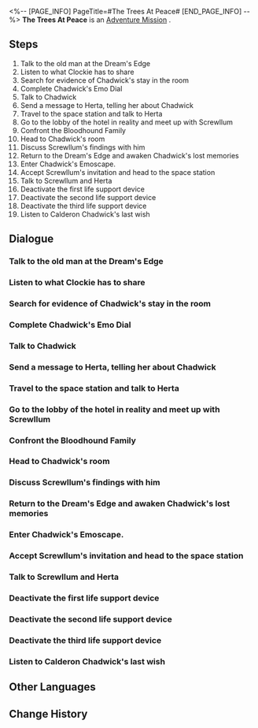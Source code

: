 <%-- [PAGE_INFO]
PageTitle=#The Trees At Peace#
[END_PAGE_INFO] --%>
{{Stub|Dialogue, characters, and location(s)}}
{{Mission Infobox
|id            = 2030301
|title         = 
|image         = Mission The Trees At Peace.png
|type          = Adventure
|event_name    = 
|chapter       = 
|requirements  = 
* [[Trailblaze Mission]] ''[[Whodunit]]'' completed
* [[Trailblaze Continuance]] ''[[When the Stars of Ingenuity Shine]]'' completed
|summary       = Calderon Chadwick was once a brilliant scientist. However, the "Imaginary Implosion Pulse" he developed led to the loss of homes and lives for innumerable individuals.
He spent the remainder of his life yearning for redemption, and it took several centuries after his physical demise for him to find the rightful place he deserved.
|characters    = <!--characters that appear in this mission-->
|startLocation = <!--location as it intially appears on the mission screen-->
|world         = <!--i.e. Penacony-->
|area          = <!--i.e. A Child's Dream-->
|prev          = 
|next          = 
|exp           = 350
|credits       = 80000
|stellarJade   = 
|other         = {{Card List|Traveler's Guide*5;Refined Aether*5;Lost Crystal*5;Clock Credits*360|delim=;}}
}}
'''The Trees At Peace''' is an [[Adventure Mission]]<!--in [world]-->.

==Steps==
# Talk to the old man at the Dream's Edge
# Listen to what Clockie has to share
# Search for evidence of Chadwick's stay in the room
# Complete Chadwick's Emo Dial
# Talk to Chadwick
# Send a message to Herta, telling her about Chadwick
# Travel to the space station and talk to Herta
# Go to the lobby of the hotel in reality and meet up with Screwllum
# Confront the Bloodhound Family
# Head to Chadwick's room
# Discuss Screwllum's findings with him
# Return to the Dream's Edge and awaken Chadwick's lost memories
# Enter Chadwick's Emoscape.
# Accept Screwllum's invitation and head to the space station
# Talk to Screwllum and Herta
# Deactivate the first life support device
# Deactivate the second life support device
# Deactivate the third life support device
# Listen to Calderon Chadwick's last wish

<!--
==Gameplay Notes==

--><!--
==Trial Character==

-->
==Dialogue==
{{Stub Dialogue}}
===Talk to the old man at the Dream's Edge===
{{Mission Description|type=adventure|location=<!--to be added-->|You encounter an old man with a profound gaze at the Dream's Edge.<br />Talk with him and learn about his experiences.}}
{{Dialogue Start}}
:{{tx}}
{{Dialogue End}}

===Listen to what Clockie has to share===
{{Mission Description|type=adventure|location=<!--to be added-->|update|You encounter an old man with a profound gaze at the Dream's Edge, but your discussion is harshly interrupted by the Bloodhound Family.<br />Clockie seems to have sensed something from the old man. Talk with him.}}
{{Dialogue Start}}
:{{tx}}
{{Dialogue End}}

===Search for evidence of Chadwick's stay in the room===
{{Mission Description|type=adventure|location=<!--to be added-->|update|Screwllum joins you in the investigation of Chadwick's past.<br />Chadwick's room seems empty. Explore the area for any potential clues.}}
{{Dialogue Start}}
:{{tx}}
{{Dialogue End}}

===Complete Chadwick's Emo Dial===
{{Mission Description|type=adventure|location=<!--to be added-->|update|You encounter an old man with a profound gaze at the Dream's Edge, but your discussion is harshly interrupted by the Bloodhound Family.<br />Clockie believes that the old man is lacking a certain mood. Help fix his lost emotions after the Bloodhound Family members leave.}}
{{Dialogue Start}}
:{{tx}}
{{Dialogue End}}

===Talk to Chadwick===
{{Mission Description|type=adventure|location=<!--to be added-->|update|You have helped the old man named Chadwick fix his missing mood pieces.<br />Now, you can have an uninterrupted talk with him.}}
{{Dialogue Start}}
:{{tx}}
{{Dialogue End}}

===Send a message to Herta, telling her about Chadwick===
{{Mission Description|type=adventure|location=<!--to be added-->|update|Surprisingly, the old man named Chadwick was once a member of the Genius Society. Why is he stranded at the Dream's Edge?<br />You decide to inform other members of the Society &mdash; the ones you know, that is &mdash; about Chadwick's situation.}}
{{Dialogue Start}}
:{{tx}}
{{Dialogue End}}

===Travel to the space station and talk to Herta===
{{Mission Description|type=adventure|location=<!--to be added-->|update|Surprisingly, the old man named Chadwick was once a member of the Genius Society. Why is he stranded at the Dream's Edge?<br />Herta is shocked by the news of his presence in Penacony and requests that you immediately head to the space station to discuss further information.}}
{{Dialogue Start}}
:{{tx}}
{{Dialogue End}}

===Go to the lobby of the hotel in reality and meet up with Screwllum===
{{Mission Description|type=adventure|location=<!--to be added-->|update|Surprisingly, the old man named Chadwick was once a member of the Genius Society. Why is he stranded at the Dream's Edge?<br />Screwllum decides to personally travel to Penacony to uncover the truth and invites you to meet at The Reverie.}}
{{Dialogue Start}}
:{{tx}}
{{Dialogue End}}

===Confront the Bloodhound Family===
{{Mission Description|type=adventure|location=<!--to be added-->|update|Screwllum joins you in the investigation of Chadwick's past.<br />However, the Bloodhound Family once again poses a hindrance. Find a way to convince them.}}
{{Dialogue Start}}
:{{tx}}
{{Dialogue End}}

===Head to Chadwick's room===
{{Mission Description|type=adventure|location=<!--to be added-->|update|Screwllum joins you in the investigation of Chadwick's past.<br />Thanks to Screwllum's negotiation, The Family has accepted your request to check Chadwick's room.}}
{{Dialogue Start}}
:{{tx}}
{{Dialogue End}}

===Discuss Screwllum's findings with him===
{{Mission Description|type=adventure|location=<!--to be added-->|update|Screwllum joins you in the investigation of Chadwick's past.<br />Screwllum has found something in the empty room. Talk to him to learn more.}}
{{Dialogue Start}}
:{{tx}}
{{Dialogue End}}

===Return to the Dream's Edge and awaken Chadwick's lost memories===
{{Mission Description|type=adventure|location=<!--to be added-->|update|Chadwick's physical body has already vanished, leaving behind a cluster of Memory Bubbles.<br />Return to the Dream's Edge with Screwllum's keepsake to help Chadwick recall his forgotten past.}}
{{Dialogue Start}}
:{{tx}}
{{Dialogue End}}

===Enter Chadwick's Emoscape.===
{{Mission Description|type=adventure|location=<!--to be added-->|update|Screwllum's keepsake seems to have awakened Chadwick's memories.<br />Use the Clockwork to enter his Emoscape and relive his experiences.}}
{{Dialogue Start}}
:{{tx}}
{{Dialogue End}}

===Accept Screwllum's invitation and head to the space station===
{{Mission Description|type=adventure|location=<!--to be added-->|update|Screwllum has convinced The Family and retrieved Chadwick's memories.<br />Return to the space station and bid farewell to Dr. Chadwick, accompanied by Screwllum and Herta.}}
{{Dialogue Start}}
:{{tx}}
{{Dialogue End}}

===Talk to Screwllum and Herta===
{{Mission Description|type=adventure|location=<!--to be added-->|update|Screwllum has convinced The Family and retrieved Chadwick's memories.<br />Return to the space station and bid farewell to Dr. Chadwick, accompanied by Screwllum and Herta.}}
{{Dialogue Start}}
:{{tx}}
{{Dialogue End}}

===Deactivate the first life support device===
{{Mission Description|type=adventure|location=<!--to be added-->|update|Under the watchful eyes of you, Screwllum, and Herta &mdash; Dr. Chadwick, who has endured external and mental struggles throughout his life, finally reaches a peaceful end.<br />Deactivate all the life support devices and send him on to his final journey.}}
{{Dialogue Start}}
:{{tx}}
{{Dialogue End}}

===Deactivate the second life support device===
{{Mission Description|type=adventure|location=<!--to be added-->|update|Under the watchful eyes of you, Screwllum, and Herta &mdash; Dr. Chadwick, who has endured external and mental struggles throughout his life, finally reaches a peaceful end.<br />Deactivate all the life support devices and send him on to his final journey.}}
{{Dialogue Start}}
:{{tx}}
{{Dialogue End}}

===Deactivate the third life support device===
{{Mission Description|type=adventure|location=<!--to be added-->|update|Under the watchful eyes of you, Screwllum, and Herta &mdash; Dr. Chadwick, who has endured external and mental struggles throughout his life, finally reaches a peaceful end.<br />Deactivate all the life support devices and send him on to his final journey.}}
{{Dialogue Start}}
:{{tx}}
{{Dialogue End}}

===Listen to Calderon Chadwick's last wish===
{{Mission Description|type=adventure|location=<!--to be added-->|update|Under the watchful eyes of you, Screwllum, and Herta &mdash; Dr. Chadwick, who has endured external and mental struggles throughout his life, finally reaches a peaceful end.<br />However, before the Ocean of Trees returns to complete tranquility, the genius still has something to say...}}
{{Dialogue Start}}
:{{tx}}
{{Dialogue End}}

==Other Languages==
{{Other Languages
|en   = The Trees At Peace
|zhs  = 树海归于谧宁
|zht  = 樹海歸於謐寧
|ja   = 樹海は静謐に帰す
|ko   = 고요함으로 돌아간 숲
|es   = Los árboles vuelven a la calma
|fr   = Forêt en paix
|ru   = Мир среди деревьев
|th   = ผืนป่ากลับสู่ความสงบ
|vi   = Biển Rừng Tĩnh Lặng
|de   = Das Meer von Bäumen ruht
|id   = Lautan Pohon Kembali Tenang
|pt   = As Árvores em Paz
}}

==Change History==
{{Change History|2.0}}
